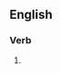 {{also|émancipâtes}}

==English==

===Verb===
{{head|en|verb form}}

# {{en-third-person singular of|emancipate}}